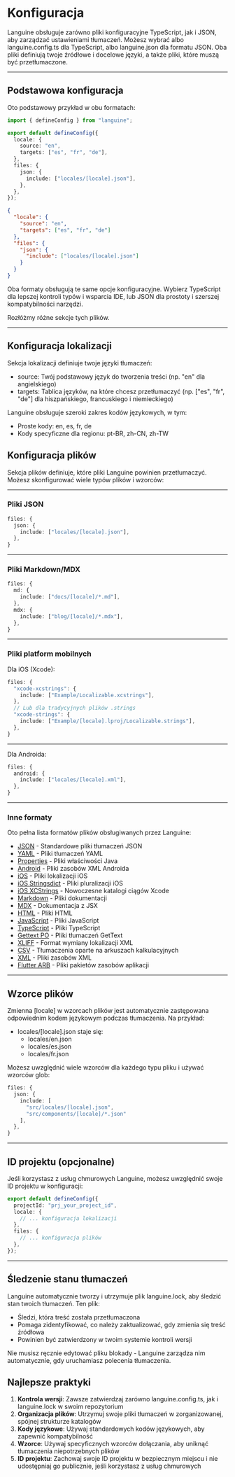 # Konfiguracja

Languine obsługuje zarówno pliki konfiguracyjne TypeScript, jak i JSON, aby zarządzać ustawieniami tłumaczeń. Możesz wybrać albo languine.config.ts dla TypeScript, albo languine.json dla formatu JSON. Oba pliki definiują twoje źródłowe i docelowe języki, a także pliki, które muszą być przetłumaczone.

---

## Podstawowa konfiguracja

Oto podstawowy przykład w obu formatach:

```typescript title="languine.config.ts"
import { defineConfig } from "languine";

export default defineConfig({
  locale: {
    source: "en",
    targets: ["es", "fr", "de"],
  },
  files: {
    json: {
      include: ["locales/[locale].json"],
    },
  },
});
```

```json title="languine.json"
{
  "locale": {
    "source": "en",
    "targets": ["es", "fr", "de"]
  },
  "files": {
    "json": {
      "include": ["locales/[locale].json"]
    }
  }
}
```

Oba formaty obsługują te same opcje konfiguracyjne. Wybierz TypeScript dla lepszej kontroli typów i wsparcia IDE, lub JSON dla prostoty i szerszej kompatybilności narzędzi.

Rozłóżmy różne sekcje tych plików.

---

## Konfiguracja lokalizacji

Sekcja lokalizacji definiuje twoje języki tłumaczeń:

- source: Twój podstawowy język do tworzenia treści (np. "en" dla angielskiego)
- targets: Tablica języków, na które chcesz przetłumaczyć (np. ["es", "fr", "de"] dla hiszpańskiego, francuskiego i niemieckiego)

Languine obsługuje szeroki zakres kodów językowych, w tym:
- Proste kody: en, es, fr, de
- Kody specyficzne dla regionu: pt-BR, zh-CN, zh-TW

## Konfiguracja plików

Sekcja plików definiuje, które pliki Languine powinien przetłumaczyć. Możesz skonfigurować wiele typów plików i wzorców:

---

### Pliki JSON
```typescript
files: {
  json: {
    include: ["locales/[locale].json"],
  },
}
```

---

### Pliki Markdown/MDX
```typescript
files: {
  md: {
    include: ["docs/[locale]/*.md"],
  },
  mdx: {
    include: ["blog/[locale]/*.mdx"],
  },
}
```

---

### Pliki platform mobilnych

Dla iOS (Xcode):
```typescript
files: {
  "xcode-xcstrings": {
    include: ["Example/Localizable.xcstrings"],
  },
  // Lub dla tradycyjnych plików .strings
  "xcode-strings": {
    include: ["Example/[locale].lproj/Localizable.strings"],
  },
}
```

---

Dla Androida:
```typescript
files: {
  android: {
    include: ["locales/[locale].xml"],
  },
}
```

---

### Inne formaty

Oto pełna lista formatów plików obsługiwanych przez Languine:

- [JSON](/docs/json) - Standardowe pliki tłumaczeń JSON
- [YAML](/docs/yaml) - Pliki tłumaczeń YAML
- [Properties](/docs/properties) - Pliki właściwości Java
- [Android](/docs/android) - Pliki zasobów XML Androida
- [iOS](/docs/ios) - Pliki lokalizacji iOS
- [iOS Stringsdict](/docs/xcode-stringsdict) - Pliki pluralizacji iOS
- [iOS XCStrings](/docs/xcode-xcstrings) - Nowoczesne katalogi ciągów Xcode
- [Markdown](/docs/md) - Pliki dokumentacji
- [MDX](/docs/mdx) - Dokumentacja z JSX
- [HTML](/docs/html) - Pliki HTML
- [JavaScript](/docs/js) - Pliki JavaScript
- [TypeScript](/docs/ts) - Pliki TypeScript
- [Gettext PO](/docs/po) - Pliki tłumaczeń GetText
- [XLIFF](/docs/xliff) - Format wymiany lokalizacji XML
- [CSV](/docs/csv) - Tłumaczenia oparte na arkuszach kalkulacyjnych
- [XML](/docs/xml) - Pliki zasobów XML
- [Flutter ARB](/docs/arb) - Pliki pakietów zasobów aplikacji

---

## Wzorce plików

Zmienna [locale] w wzorcach plików jest automatycznie zastępowana odpowiednim kodem językowym podczas tłumaczenia. Na przykład:

- locales/[locale].json staje się:
  - locales/en.json
  - locales/es.json
  - locales/fr.json

Możesz uwzględnić wiele wzorców dla każdego typu pliku i używać wzorców glob:
```typescript
files: {
  json: {
    include: [
      "src/locales/[locale].json",
      "src/components/[locale]/*.json"
    ],
  },
}
```

---

## ID projektu (opcjonalne)

Jeśli korzystasz z usług chmurowych Languine, możesz uwzględnić swoje ID projektu w konfiguracji:

```typescript
export default defineConfig({
  projectId: "prj_your_project_id",
  locale: {
    // ... konfiguracja lokalizacji
  },
  files: {
    // ... konfiguracja plików
  },
});
```

---

## Śledzenie stanu tłumaczeń

Languine automatycznie tworzy i utrzymuje plik languine.lock, aby śledzić stan twoich tłumaczeń. Ten plik:

- Śledzi, która treść została przetłumaczona
- Pomaga zidentyfikować, co należy zaktualizować, gdy zmienia się treść źródłowa
- Powinien być zatwierdzony w twoim systemie kontroli wersji

Nie musisz ręcznie edytować pliku blokady - Languine zarządza nim automatycznie, gdy uruchamiasz polecenia tłumaczenia.

## Najlepsze praktyki

1. **Kontrola wersji**: Zawsze zatwierdzaj zarówno languine.config.ts, jak i languine.lock w swoim repozytorium
2. **Organizacja plików**: Utrzymuj swoje pliki tłumaczeń w zorganizowanej, spójnej strukturze katalogów
3. **Kody językowe**: Używaj standardowych kodów językowych, aby zapewnić kompatybilność
4. **Wzorce**: Używaj specyficznych wzorców dołączania, aby uniknąć tłumaczenia niepotrzebnych plików
5. **ID projektu**: Zachowaj swoje ID projektu w bezpiecznym miejscu i nie udostępniaj go publicznie, jeśli korzystasz z usług chmurowych
